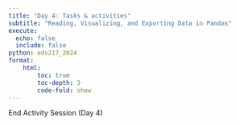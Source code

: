 ```yaml
---
title: "Day 4: Tasks & activities"
subtitle: "Reading, Visualizing, and Exporting Data in Pandas"
execute:
  echo: false
  include: false
python: eds217_2024
format: 
    html:
        toc: true
        toc-depth: 3
        code-fold: show
---
```



::: {.center-text .body-text-xl .teal-text}
End Activity Session (Day 4)
:::
